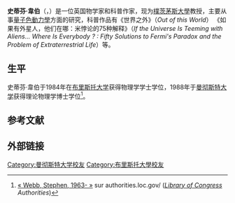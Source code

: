 {{Infobox writer <!-- For more information see [[:Template:Infobox_Writer/doc|:Template:Infobox Writer/doc]]. --> 
| name         = 史蒂芬·韋伯
| image        = 
| image_size      = 
| alt          = 
| caption       = 
| birth_name    = 
| birth_date    ={{Birth date and age|1963|02|25|}}
| birth_place   = 
| death_date    = <!-- {{Death date and age|Year|Month|Day|Year|Month|Day}} -->
| death_place   = 
| resting_place = 
| occupation    = 物理学家

| citizenship   = 
| education     = 
| alma_mater    = [[布里斯托大学|布里斯托大学]]<br>[[曼彻斯特大学|曼彻斯特大学]]
| period       = 
| genre         = 
| subject       = 
| movement      = 
| notableworks  = 
| spouse        =
| partner       = 
| children      = 
| relatives     = 
| awards        = 
| signature     = 
| signature_alt = 
| website      = 
| portaldisp    = 
}}
'''史蒂芬·韋伯'''（{{lang-en|Stephen Webb}}，{{bd|1963年|2月25日||}}）是一位英国物学家和科普作家，现为[[樸茨茅斯大學|樸茨茅斯大學]]教授，主要从事[[量子色動力學|量子色動力學]]方面的研究，科普作品有《世界之外》（''Out of this World''） 《如果有外星人，他们在哪：米悖论的75种解释》（''If the Universe Is Teeming with Aliens... Where Is Everybody ? : Fifty Solutions to Fermi's Paradox and the Problem of Extraterrestrial Life''）等。

== 生平 ==
史蒂芬·韋伯于1984年在[[布里斯托大学|布里斯托大学]]获得物理学学士学位，1988年于[[曼彻斯特大学|曼彻斯特大学]]获得理论物理学博士学位<ref>{{en}} [http://lccn.loc.gov/n98101813 « Webb, Stephen, 1963- »] sur authorities.loc.gov/ (''[[Library_of_Congress|Library of Congress]] Authorities'')</ref>。

== 参考文献 ==
{{reflist}}

== 外部链接 ==
{{DEFAULTSORT:Stephen Webb}}

[[Category:曼彻斯特大学校友|Category:曼彻斯特大学校友]]
[[Category:布里斯托大學校友|Category:布里斯托大學校友]]